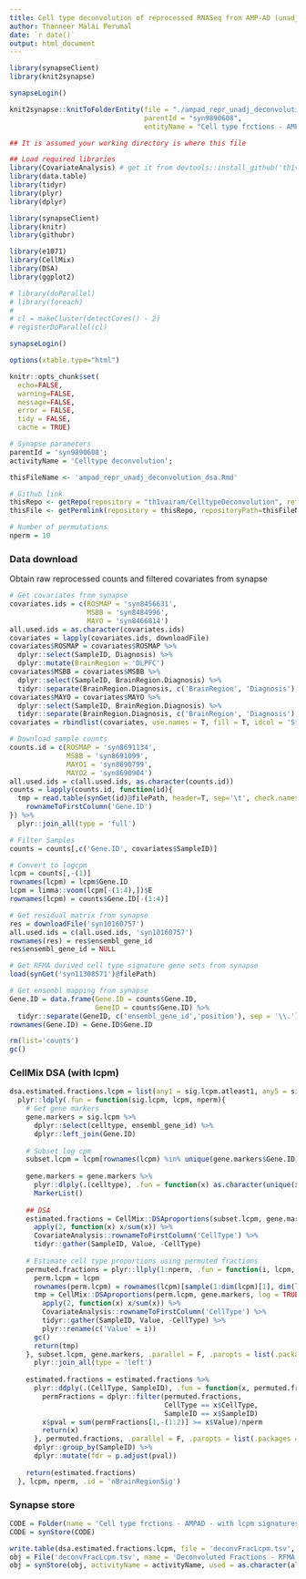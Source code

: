 ```yaml
---
title: Cell type deconvolution of reprocessed RNASeq from AMP-AD (unadjusted lcpm - with RFMA lcpm signatures)
author: Thanneer Malai Perumal
date: `r date()`
output: html_document
---
```

```r
library(synapseClient)
library(knit2synapse)

synapseLogin()

knit2synapse::knitToFolderEntity(file = "./ampad_repr_unadj_deconvolution_RFMA_lcpm.Rmd",
                                 parentId = "syn9890608",
                                 entityName = "Cell type frctions - AMPAD - with lcpm signatures")
```

```r
## It is assumed your working directory is where this file

## Load required libraries
library(CovariateAnalysis) # get it from devtools::install_github('th1vairam/CovariateAnalysis@dev')
library(data.table)
library(tidyr)
library(plyr)
library(dplyr)

library(synapseClient)
library(knitr)
library(githubr)

library(e1071)
library(CellMix)
library(DSA)
library(ggplot2)

# library(doParallel)
# library(foreach)
# 
# cl = makeCluster(detectCores() - 2)
# registerDoParallel(cl)

synapseLogin()

options(xtable.type="html")

knitr::opts_chunk$set(
  echo=FALSE,
  warning=FALSE,
  message=FALSE,
  error = FALSE,
  tidy = FALSE,
  cache = TRUE)
```

```r
# Synapse parameters
parentId = 'syn9890608';
activityName = 'Celltype deconvolution';

thisFileName <- 'ampad_repr_unadj_deconvolution_dsa.Rmd'

# Github link
thisRepo <- getRepo(repository = "th1vairam/CelltypeDeconvolution", ref="branch", refName='deconvolute')
thisFile <- getPermlink(repository = thisRepo, repositoryPath=thisFileName)

# Number of permutations
nperm = 10
```
### Data download
Obtain raw reprocessed counts and filtered covariates from synapse
```r
# Get covariates from synapse
covariates.ids = c(ROSMAP = 'syn8456631',
                   MSBB = 'syn8484996',
                   MAYO = 'syn8466814')
all.used.ids = as.character(covariates.ids)
covariates = lapply(covariates.ids, downloadFile)
covariates$ROSMAP = covariates$ROSMAP %>%
  dplyr::select(SampleID, Diagnosis) %>%
  dplyr::mutate(BrainRegion = 'DLPFC')
covariates$MSBB = covariates$MSBB %>%
  dplyr::select(SampleID, BrainRegion.Diagnosis) %>%
  tidyr::separate(BrainRegion.Diagnosis, c('BrainRegion', 'Diagnosis'), sep = '\\.')
covariates$MAYO = covariates$MAYO %>%
  dplyr::select(SampleID, BrainRegion.Diagnosis) %>%
  tidyr::separate(BrainRegion.Diagnosis, c('BrainRegion', 'Diagnosis'), sep = '\\.')
covariates = rbindlist(covariates, use.names = T, fill = T, idcol = 'Study')

# Download sample counts
counts.id = c(ROSMAP = 'syn8691134',
              MSBB = 'syn8691099',
              MAYO1 = 'syn8690799', 
              MAYO2 = 'syn8690904')
all.used.ids = c(all.used.ids, as.character(counts.id))
counts = lapply(counts.id, function(id){
  tmp = read.table(synGet(id)@filePath, header=T, sep='\t', check.names = F, row.names = 1) %>%
    rownameToFirstColumn('Gene.ID')
}) %>%
  plyr::join_all(type = 'full')

# Filter Samples
counts = counts[,c('Gene.ID', covariates$SampleID)]

# Convert to logcpm
lcpm = counts[,-(1)]
rownames(lcpm) = lcpm$Gene.ID
lcpm = limma::voom(lcpm[-(1:4),])$E
rownames(lcpm) = counts$Gene.ID[-(1:4)]

# Get residual matrix from synapse
res = downloadFile('syn10160757')
all.used.ids = c(all.used.ids, 'syn10160757')
rownames(res) = res$ensembl_gene_id
res$ensembl_gene_id = NULL

# Get RFMA derived cell type signature gene sets from synapse
load(synGet('syn11308571')@filePath)

# Get ensembl mapping from synapse
Gene.ID = data.frame(Gene.ID = counts$Gene.ID,
                     GeneID = counts$Gene.ID) %>%
  tidyr::separate(GeneID, c('ensembl_gene_id','position'), sep = '\\.')
rownames(Gene.ID) = Gene.ID$Gene.ID

rm(list='counts')
gc()
```

### CellMix DSA (with lcpm)
```r
dsa.estimated.fractions.lcpm = list(any1 = sig.lcpm.atleast1, any5 = sig.lcpm.atleast5, any7 = sig.lcpm.atleast7) %>%
  plyr::ldply(.fun = function(sig.lcpm, lcpm, nperm){
    # Get gene markers
    gene.markers = sig.lcpm %>%
      dplyr::select(celltype, ensembl_gene_id) %>%
      dplyr::left_join(Gene.ID) 
    
    # Subset log cpm
    subset.lcpm = lcpm[rownames(lcpm) %in% unique(gene.markers$Gene.ID),]
    
    gene.markers = gene.markers %>%
      plyr::dlply(.(celltype), .fun = function(x) as.character(unique(x$Gene.ID))) %>%
      MarkerList()
      
    ## DSA
    estimated.fractions = CellMix::DSAproportions(subset.lcpm, gene.markers, log = TRUE, verbose = TRUE) %>%
      apply(2, function(x) x/sum(x)) %>%
      CovariateAnalysis::rownameToFirstColumn('CellType') %>%
      tidyr::gather(SampleID, Value, -CellType)
    
    # Estimate cell type proportions using permuted fractions
    permuted.fractions = plyr::llply(1:nperm, .fun = function(i, lcpm, gene.markers){
      perm.lcpm = lcpm
      rownames(perm.lcpm) = rownames(lcpm)[sample(1:dim(lcpm)[1], dim(lcpm)[1])]
      tmp = CellMix::DSAproportions(perm.lcpm, gene.markers, log = TRUE, verbose = TRUE) %>%
        apply(2, function(x) x/sum(x)) %>%
        CovariateAnalysis::rownameToFirstColumn('CellType') %>%
        tidyr::gather(SampleID, Value, -CellType) %>%
        plyr::rename(c('Value' = i))
      gc()
      return(tmp)
    }, subset.lcpm, gene.markers, .parallel = F, .paropts = list(.packages = c('dplyr', 'CovariateAnalysis', 'tidyr', 'CellMix'))) %>%
      plyr::join_all(type = 'left')
    
    estimated.fractions = estimated.fractions %>%
      plyr::ddply(.(CellType, SampleID), .fun = function(x, permuted.fractions){
        permFractions = dplyr::filter(permuted.fractions, 
                                      CellType == x$CellType,
                                      SampleID == x$SampleID)
        x$pval = sum(permFractions[1,-(1:2)] >= x$Value)/nperm
        return(x)
      }, permuted.fractions, .parallel = F, .paropts = list(.packages = c('dplyr'))) %>%
      dplyr::group_by(SampleID) %>%
      dplyr::mutate(fdr = p.adjust(pval))
    
    return(estimated.fractions)
  }, lcpm, nperm, .id = 'nBrainRegionSig')
```

### Synapse store
```r
CODE = Folder(name = 'Cell type frctions - AMPAD - with lcpm signatures', parentId = parentId)
CODE = synStore(CODE)

write.table(dsa.estimated.fractions.lcpm, file = 'deconvFracLcpm.tsv', sep = '\t', row.names = F, quote = F)
obj = File('deconvFracLcpm.tsv', name = 'Deconvoluted Fractions - RFMA - dsa', parentId = CODE$properties$id)
obj = synStore(obj, activityName = activityName, used = as.character(all.used.ids), executed = thisFile)
```
